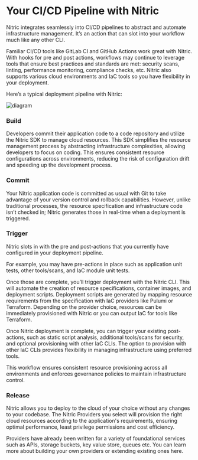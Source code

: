 # Your CI/CD Pipeline with Nitric

Nitric integrates seamlessly into CI/CD pipelines to abstract and automate infrastructure management. It’s an action that can slot into your workflow much like any other CLI.

Familiar CI/CD tools like GitLab CI and GitHub Actions work great with Nitric. With hooks for pre and post actions, workflows may continue to leverage tools that ensure best practices and standards are met: security scans, linting, performance monitoring, compliance checks, etc. Nitric also supports various cloud environments and IaC tools so you have flexibility in your deployment.

Here’s a typical deployment pipeline with Nitric:

![diagram](/docs/images/concepts/cicd.svg)

### Build

Developers commit their application code to a code repository and utilize the Nitric SDK to manage cloud resources. This SDK simplifies the resource management process by abstracting infrastructure complexities, allowing developers to focus on coding. This ensures consistent resource configurations across environments, reducing the risk of configuration drift and speeding up the development process.

### Commit

Your Nitric application code is committed as usual with Git to take advantage of your version control and rollback capabilities. However, unlike traditional processes, the resource specification and infrastructure code isn’t checked in; Nitric generates those in real-time when a deployment is triggered.

### Trigger

Nitric slots in with the pre and post-actions that you currently have configured in your deployment pipeline.

For example, you may have pre-actions in place such as application unit tests, other tools/scans, and IaC module unit tests.

Once those are complete, you’ll trigger deployment with the Nitric CLI. This will automate the creation of resource specifications, container images, and deployment scripts. Deployment scripts are generated by mapping resource requirements from the specification with IaC providers like Pulumi or Terraform. Depending on the provider choice, resources can be immediately provisioned with Nitric or you can output IaC for tools like Terraform.

Once Nitric deployment is complete, you can trigger your existing post-actions, such as static script analysis, additional tools/scans for security, and optional provisioning with other IaC CLIs. The option to provision with other IaC CLIs provides flexibility in managing infrastructure using preferred tools.

This workflow ensures consistent resource provisioning across all environments and enforces governance policies to maintain infrastructure control.

### Release

Nitric allows you to deploy to the cloud of your choice without any changes to your codebase. The Nitric Providers you select will provision the right cloud resources according to the application's requirements, ensuring optimal performance, least privilege permissions and cost efficiency.

Providers have already been written for a variety of foundational services such as APIs, storage buckets, key value store, queues etc. You can learn more about building your own providers or extending existing ones here.
